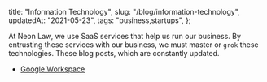   title: "Information Technology",
  slug: "/blog/information-technology",
  updatedAt: "2021-05-23",
  tags: "business,startups",
};

At Neon Law, we use SaaS services that help us run our business. By entrusting
these services with our business, we must master or `grok` these technologies.
These blog posts, which are constantly updated.

* [Google Workspace](/blog/google-workspace)
